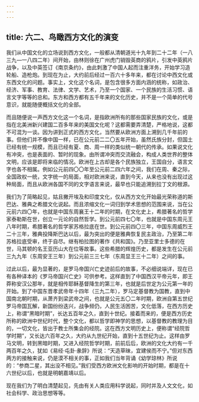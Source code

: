 ```yaml
---
---
---
```

title: 六二、鸟瞰西方文化的演变
---




我们从中国文化的立场说到西方文化，一般都从清朝道光十九年到二十二年（一八三九—一八四二年）间开始，由林则徐在广州虎门销毁英商的鸦片，引发中英鸦片战争，以及中英签订《南京条约》，由此刺激了中国人起而注重洋务，开始学习造轮船、造枪炮。到现在为止，大约前后经过一百六十多年来，都在讨论中西文化或东西文化的问题。事实上，文化这个名词，是包含很多方面内涵的统称，如政治、经济、军事、教育、法律、文学、艺术，乃至一个国家、一个民族的生活习惯、语言文字等等的总和。东方和西方都有五千年来的文化历史，并不是一个简单的代号意识，就能随便概括文化的全部。

而且随便说一声西方文化这一个名词，是指欧洲所有的那些国家民族的文化，或是指在北美洲新兴建国二百多年来的美国文化呢？这都需要弄清楚，严格地说，这都不可混为一谈。因为讲到正式的西方文化，当然要从欧洲方面上溯到几千年前的事。但他们并不像中国一样，已在公元前二二〇五年开始，虽然氏族分封，但国土已经有统一规模，而且已经有夏、商、周一样的类似统一朝代的传承。如果说文化有冲突，也是表面的、暂时的现象。由所谓冲突而交流融会，构成人类世界的整体文明，应该是即将来临的情况。欧洲在上古却是各个民族独立，王国自分，语言文字也各不相属。例如公元前四〇〇年至公元前二四六年之间，我们在周、秦之际，全国政权一统，文字统一的局面，相对欧洲来说，直到今天，从来也没有出现过这种局面，而且从欧洲各国不同的文字语言来说，最早也只能追溯到拉丁文的根源。

我们为了简略起见，姑且撇开埃及和印度文化，仅从西方文化开始最光荣称道的斯巴达、雅典之希腊文化说起。而且浓缩文化一词归到学术思想的范围来说，当在公元前六四〇年，也就是中国东周襄王十二年的时期，在文化史上，希腊著名的哲学家泰勒斯在世，创立一元论的自然哲学。到公元前四七〇年，也就是中国东周元王八年时期，希腊著名的哲学家苏格拉底在世。到公元前四〇三年，中国东周威烈王二十三年，雅典投降斯巴达以后，最为突出的便是雅典恢复民主政治，乃至第二年苏格拉底受审，终于自尽。继有柏拉图的著作《共和国》。乃至亚里士多德的在世，马其顿的名王亚历山大在位等故事。这些希腊的辉煌历史，都是发生在公元前三九九年（东周安王三年）到公元前三三七年（东周显王三十二年）之间的事。

过此以后，最为显著的，是罗马帝国兴亡史迹前后的故事，不必细说端详，现在已有各种译本的《罗马帝国兴亡史》可供参考。这样直到了中国西汉平帝元年，即王莽称安汉公那年，就是相传耶稣基督降生的第三年，也就是后世定为公元第一年的开始。到了中国东晋孝武帝年十四年（三九二年），罗马定基督教为国教，直到中国南北朝时期，从萧齐到梁武帝之间，也就是公元五〇二年时期，欧洲自第五世纪罗马帝国瓦解，新国纷纷迭兴，战争频仍，人民生活困苦，文化低落，在西方历史上，称谓“黑暗时期”，长达五百年之久，直到十世纪。接着而来的，便是西方历史所称的欧洲中世纪时代，整个文化，都以哲学即神学的思想，以基督教的教理为目的，一切文化，皆出于教士所集会的经院。这在西方文明历史上，便称谓“经院哲学时期”，又长达六百年之久，大约从九世纪开始，直到十五世纪为止。这样由罗马文明，转到黑暗时期，又进入经院哲学时期，前前后后，欧洲的文化大约有一千两百年之久，犹如《易经·屯卦·彖辞》所说：“天造草昧，宜建侯而不宁。”但对东西两方的接触来说，仍是漠不相关的事，正如我们当年背诵《幼学琼林》所说的：“参商二星，其出没不相见。”我们受西方欧洲文化影响的开始时期，都是在十六世纪以后，也就是明朝嘉靖以后。

现在我们为了明白清楚起见，先由有关人类应用科学说起，同时并及人文文化，如社会科学、政治思想等等。